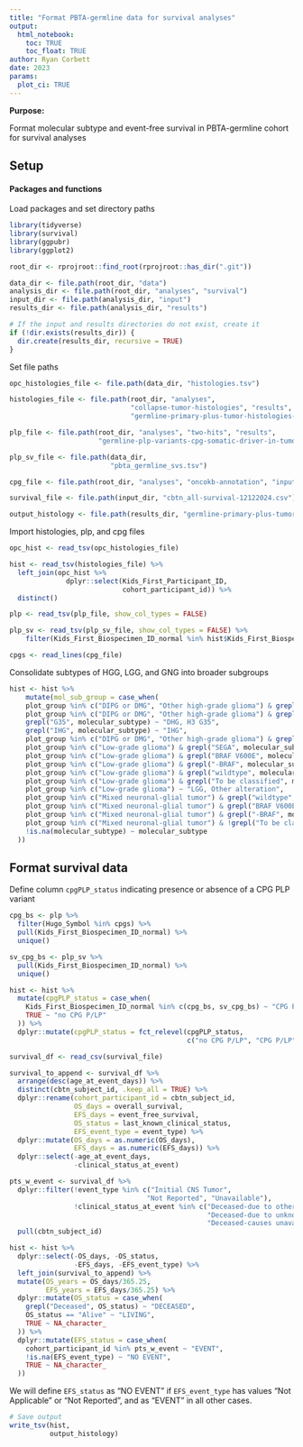 ```yaml
---
title: "Format PBTA-germline data for survival analyses"
output: 
  html_notebook:
    toc: TRUE
    toc_float: TRUE
author: Ryan Corbett
date: 2023
params:
  plot_ci: TRUE
---
```


**Purpose:** 

Format molecular subtype and event-free survival in PBTA-germline cohort for survival analyses

## Setup

#### Packages and functions

Load packages and set directory paths
```r
library(tidyverse)
library(survival)
library(ggpubr)
library(ggplot2)

root_dir <- rprojroot::find_root(rprojroot::has_dir(".git"))

data_dir <- file.path(root_dir, "data")
analysis_dir <- file.path(root_dir, "analyses", "survival")
input_dir <- file.path(analysis_dir, "input")
results_dir <- file.path(analysis_dir, "results")

# If the input and results directories do not exist, create it
if (!dir.exists(results_dir)) {
  dir.create(results_dir, recursive = TRUE)
}
```

Set file paths
```r
opc_histologies_file <- file.path(data_dir, "histologies.tsv")

histologies_file <- file.path(root_dir, "analyses", 
                              "collapse-tumor-histologies", "results", 
                              "germline-primary-plus-tumor-histologies-plot-groups-clin-meta.tsv")

plp_file <- file.path(root_dir, "analyses", "two-hits", "results", 
                      "germline-plp-variants-cpg-somatic-driver-in-tumor.tsv")

plp_sv_file <- file.path(data_dir,
                         "pbta_germline_svs.tsv")

cpg_file <- file.path(root_dir, "analyses", "oncokb-annotation", "input", "cpg.txt")

survival_file <- file.path(input_dir, "cbtn_all-survival-12122024.csv")

output_histology <- file.path(results_dir, "germline-primary-plus-tumor-histologies-plot-groups-clin-meta-subtype.tsv")
```

Import histologies, plp, and cpg files
```r
opc_hist <- read_tsv(opc_histologies_file)

hist <- read_tsv(histologies_file) %>%
  left_join(opc_hist %>%
              dplyr::select(Kids_First_Participant_ID,
                            cohort_participant_id)) %>%
  distinct()

plp <- read_tsv(plp_file, show_col_types = FALSE)

plp_sv <- read_tsv(plp_sv_file, show_col_types = FALSE) %>%
    filter(Kids_First_Biospecimen_ID_normal %in% hist$Kids_First_Biospecimen_ID_normal)

cpgs <- read_lines(cpg_file)
```

Consolidate subtypes of HGG, LGG, and GNG into broader subgroups
```r
hist <- hist %>%
    mutate(mol_sub_group = case_when(
    plot_group %in% c("DIPG or DMG", "Other high-grade glioma") & grepl("wildtype", molecular_subtype) ~ "HGG, H3 WT",
    plot_group %in% c("DIPG or DMG", "Other high-grade glioma") & grepl("K28", molecular_subtype) ~ "DMG, H3 K28",
    grepl("G35", molecular_subtype) ~ "DHG, H3 G35",
    grepl("IHG", molecular_subtype) ~ "IHG",
    plot_group %in% c("DIPG or DMG", "Other high-grade glioma") & grepl("IDH", molecular_subtype) ~ "HGG, IDH",
    plot_group %in% c("Low-grade glioma") & grepl("SEGA", molecular_subtype) ~ "SEGA",
    plot_group %in% c("Low-grade glioma") & grepl("BRAF V600E", molecular_subtype) ~ "LGG, BRAF V600E",
    plot_group %in% c("Low-grade glioma") & grepl("-BRAF", molecular_subtype) ~ "LGG, BRAF fusion",
    plot_group %in% c("Low-grade glioma") & grepl("wildtype", molecular_subtype) ~ "LGG, WT",
    plot_group %in% c("Low-grade glioma") & grepl("To be classified", molecular_subtype) ~ "LGG, To be classified",
    plot_group %in% c("Low-grade glioma") ~ "LGG, Other alteration",
    plot_group %in% c("Mixed neuronal-glial tumor") & grepl("wildtype", molecular_subtype) ~ "GNG/GNT, WT",
    plot_group %in% c("Mixed neuronal-glial tumor") & grepl("BRAF V600E", molecular_subtype) ~ "GNG/GNT, BRAF V600E",
    plot_group %in% c("Mixed neuronal-glial tumor") & grepl("-BRAF", molecular_subtype) ~ "GNG/GNT, BRAF fusion",
    plot_group %in% c("Mixed neuronal-glial tumor") & !grepl("To be classified", molecular_subtype) ~ "GNG/GNT, Other alteration",
    !is.na(molecular_subtype) ~ molecular_subtype
  ))
```

## Format survival data

Define column `cpgPLP_status` indicating presence or absence of a CPG PLP variant

```r
cpg_bs <- plp %>%
  filter(Hugo_Symbol %in% cpgs) %>%
  pull(Kids_First_Biospecimen_ID_normal) %>%
  unique()

sv_cpg_bs <- plp_sv %>%
  pull(Kids_First_Biospecimen_ID_normal) %>%
  unique()

hist <- hist %>%
  mutate(cpgPLP_status = case_when(
    Kids_First_Biospecimen_ID_normal %in% c(cpg_bs, sv_cpg_bs) ~ "CPG P/LP",
    TRUE ~ "no CPG P/LP"
  )) %>%
  dplyr::mutate(cpgPLP_status = fct_relevel(cpgPLP_status,
                                            c("no CPG P/LP", "CPG P/LP")))
```

```r
survival_df <- read_csv(survival_file) 

survival_to_append <- survival_df %>%
  arrange(desc(age_at_event_days)) %>%
  distinct(cbtn_subject_id, .keep_all = TRUE) %>%
  dplyr::rename(cohort_participant_id = cbtn_subject_id,
                OS_days = overall_survival,
                EFS_days = event_free_survival,
                OS_status = last_known_clinical_status,
                EFS_event_type = event_type) %>%
  dplyr::mutate(OS_days = as.numeric(OS_days),
                EFS_days = as.numeric(EFS_days)) %>%
  dplyr::select(-age_at_event_days,
                -clinical_status_at_event)

pts_w_event <- survival_df %>%
  dplyr::filter(!event_type %in% c("Initial CNS Tumor",
                                  "Not Reported", "Unavailable"),
                !clinical_status_at_event %in% c("Deceased-due to other causes",
                                                 "Deceased-due to unknown causes",
                                                 "Deceased-causes unavailable")) %>%
  pull(cbtn_subject_id)

hist <- hist %>%
  dplyr::select(-OS_days, -OS_status,
                -EFS_days, -EFS_event_type) %>%
  left_join(survival_to_append) %>%
  mutate(OS_years = OS_days/365.25,
         EFS_years = EFS_days/365.25) %>%
  dplyr::mutate(OS_status = case_when(
    grepl("Deceased", OS_status) ~ "DECEASED",
    OS_status == "Alive" ~ "LIVING",
    TRUE ~ NA_character_
  )) %>%
  dplyr::mutate(EFS_status = case_when(
    cohort_participant_id %in% pts_w_event ~ "EVENT",
    !is.na(EFS_event_type) ~ "NO EVENT",
    TRUE ~ NA_character_
  ))
```

We will define `EFS_status` as "NO EVENT" if `EFS_event_type` has values "Not Applicable" or "Not Reported", and as "EVENT" in all other cases. 

```r
# Save output
write_tsv(hist,
          output_histology)
```
